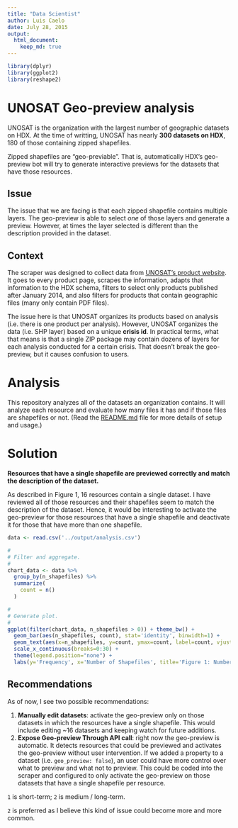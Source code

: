 ```yaml
---
title: "Data Scientist"
author: Luis Caelo
date: July 28, 2015
output: 
  html_document:
    keep_md: true
---
```



```r
library(dplyr)
library(ggplot2)
library(reshape2)
```

# UNOSAT Geo-preview analysis

UNOSAT is the organization with the largest number of geographic datasets on HDX. At the time of writting, UNOSAT has nearly **300 datasets on HDX**, 180 of those containing zipped shapefiles. 

Zipped shapefiles are "geo-previable". That is, automatically HDX's geo-preview bot will try to generate interactive previews for the datasets that have those resources. 

## Issue
The issue that we are facing is that each zipped shapefile contains multiple layers. The geo-preview is able to select *one* of those layers and generate a preview. However, at times the layer selected is different than the description provided in the dataset.

## Context
The scraper was designed to collect data from [UNOSAT's product website](http://www.unitar.org/unosat/). It goes to every product page, scrapes the information, adapts that information to the HDX schema, filters to select only products published after January 2014, and also filters for products that contain geographic files (many only contain PDF files).

The issue here is that UNOSAT organizes its products based on analysis (i.e. there is one product per analysis). However, UNOSAT organizes the data (i.e. SHP layer) based on a unique **crisis id**. In practical terms, what that means is that a single ZIP package may contain dozens of layers for each analysis conducted for a certain crisis. That doesn't break the geo-preview, but it causes confusion to users.

# Analysis
This repository analyzes all of the datasets an organization contains. It will analyze each resource and evaluate how many files it has and if those files are shapefiles or not. (Read the [README.md](../README.md) file for more details of setup and usage.)

# Solution

**Resources that have a single shapefile are previewed correctly and match the description of the dataset.**

As described in Figure 1, 16 resources contain a single dataset. I have reviewed all of those resources and their shapefiles seem to match the description of the dataset. Hence, it would be interesting to activate the geo-preview for those resources that have a single shapefile and deactivate it for those that have more than one shapefile.

```r
data <- read.csv('../output/analysis.csv')

#
# Filter and aggregate.
#
chart_data <- data %>%
  group_by(n_shapefiles) %>%
  summarize(
    count = n()
  )

#
# Generate plot.
#
ggplot(filter(chart_data, n_shapefiles > 0)) + theme_bw() +
  geom_bar(aes(n_shapefiles, count), stat='identity', binwidth=1) +
  geom_text(aes(x=n_shapefiles, y=count, ymax=count, label=count, vjust=-0.3, size=3)) +
  scale_x_continuous(breaks=0:30) +
  theme(legend.position="none") +
  labs(y='Frequency', x='Number of Shapefiles', title='Figure 1: Number of Shapefiles per Resource')
```

## Recommendations

As of now, I see two possible recommendations:

1. **Manually edit datasets**: activate the geo-preview only on those datasets in which the resources have a single shapefile. This would include editing ~16 datasets and keeping watch for future additions. 
2. **Expose Geo-preview Through API call**: right now the geo-preview is automatic. It detects resources that could be previewed and activates the geo-preview without user intervention. If we added a property to a dataset (i.e. `geo_preview: false`), an user could have more control over what to preview and what not to preview. This could be coded into the scraper and configured to only activate the geo-preview on those datasets that have a single shapefile per resource.

`1` is short-term; `2` is medium / long-term. 

`2` is preferred as I believe this kind of issue could become more and more common. 